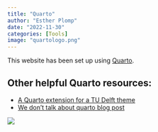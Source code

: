 ```yaml
---
title: "Quarto"
author: "Esther Plomp"
date: "2022-11-30"
categories: [Tools]
image: "quartologo.png"
---
```


This website has been set up using [Quarto](https://quarto.org/).

## Other helpful Quarto resources:

-   [A Quarto extension for a TU Delft theme](https://github.com/pat-alt/quarto-tudelft)
-   [We don’t talk about quarto blog post](https://www.apreshill.com/blog/2022-04-we-dont-talk-about-quarto/)

![](images/image-286585094.png)
